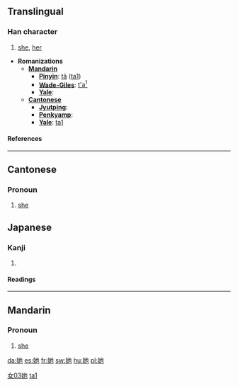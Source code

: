 ==Translingual==
===Han character===
{{Han char|rn=38|rad=女|as=03|sn=6|four=4441<sub>2</sub>|canj=女心木 (VPD)}}
# [[she]], [[her]]

* '''Romanizations'''
** '''[[Mandarin]]'''
*** '''[[Pinyin]]''': [[tā]] ([[ta1]])
*** '''[[Wade-Giles]]''': [[t'a1|t'a<sup>1</sup>]]
*** '''[[Yale]]''': 
** '''[[Cantonese]]'''
*** '''[[Jyutping]]''':
*** '''[[Penkyamp]]''': 
*** '''[[Yale]]''': [[ta1]]
====References====
{{Han ref|kx=0255.050|dkj=06046|dj=0518.050|hdz=21029.020|uh=5979|ud=22905|bh=A66F|bd=42607}}
----
==Cantonese==
===Pronoun===
{{infl|yue|pronoun|traditional and simplified||taa1}}

# [[she]]

==Japanese==
===Kanji===
{{ja-kanji|grade=|rs=女03}}
# {{defn|Japanese}} 
====Readings====
{{ja-readings|on=[[ち]] (chi), [[じ]] (ji), [[しゃ]] (sha), [[た]] (ta), [[い]] (i)|kun=[[あざる]] (azaru)}}

----

==Mandarin==
===Pronoun===
{{cmn-pronoun|ts|pin=tā|pint=ta1|rs=女03}}

# [[she]]

[[Category:zh-tw:Beginning Mandarin|女03她]]
[[Category:zh-cn:Beginning Mandarin|ta1]]

[[da:她]]
[[es:她]]
[[fr:她]]
[[sw:她]]
[[hu:她]]
[[pl:她]]